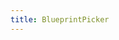 ```yaml
---
title: BlueprintPicker
---
```




<ComponentDoc
    componentName={componentName}
    componentType='Components'
    codeScope={scope}
    codePreview={true} codeErrors={true}
/>
